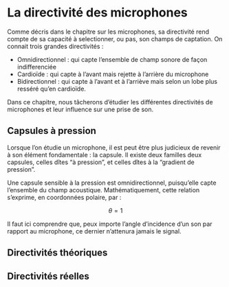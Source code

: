 # La directivité des microphones

Comme décris dans le chapitre sur les microphones, sa directivité rend compte de sa capacité à selectionner, ou pas, son champs de captation. On connait trois grandes directivités :

+ Omnidirectionnel : qui capte l'ensemble de champ sonore de façon indifferenciée
+ Cardioïde : qui capte à l'avant mais rejette à l'arrière du microphone
+ Bidirectionnel : qui capte à l'avant et à l'arriève mais selon un lobe plus resséré qu'en cardioïde.

Dans ce chapitre, nous tâcherons d'étudier les différentes directivités de microphones et leur influence sur une prise de son.

## Capsules à pression

Lorsque l'on étudie un microphone, il est peut être plus judicieux de revenir à son élément fondamentale : la capsule. Il existe deux familles deux capsules, celles dîtes "à pression", et celles dîtes à la "gradient de pression".

Une capsule sensible à la pression est omnidirectionnel, puisqu'elle capte l'ensemble du champ acoustique. Mathématiquement, cette relation s'exprime, en coordonnées polaire, par :

$$ \theta = 1 $$

Il faut ici comprendre que, peux importe l'angle d'incidence d'un son par rapport au microphone, ce dernier n'attenura jamais le signal.

## Directivités théoriques



## Directivités réelles